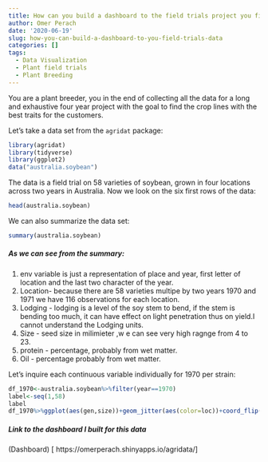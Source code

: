 ```yaml
---
title: How can you build a dashboard to the field trials project you finished
author: Omer Perach
date: '2020-06-19'
slug: how-you-can-build-a-dashboard-to-you-field-trials-data
categories: []
tags:
  - Data Visualization
  - Plant field trials
  - Plant Breeding
---
```


You are a plant breeder, you in the end of collecting all the data for a long and exhaustive four year project with the goal to find the crop lines with the best traits for the customers.

Let's take a data set from the `agridat` package:
```r
library(agridat)
library(tidyverse)
library(ggplot2)
data("australia.soybean")
```

The data is a field trial on 58 varieties of soybean, grown in four locations across two years in Australia. 
Now we look on the six first rows of the data:
```r
head(australia.soybean)
```

We can also summarize the data set:
```r
summary(australia.soybean)
```

##### As we can see from the summary:
1. env variable is just a representation of place and year, first letter of location and the last two character of the year.
2. Location- because there are 58 varieties multipe by two years 1970 and 1971 we have 116 observations for each location.
3. Lodging - lodging is a level of the soy stem to bend, if the stem is bending too much, it can have effect on light penetration thus on yield.I cannot understand the Lodging units. 
4. Size - seed size in milimieter ,w e can see very high ragnge from 4 to 23.
5. protein - percentage, probably from wet matter. 
6. Oil - percentage probably from wet matter.

Let's inquire each continuous variable individually for 1970 per strain:
```r
df_1970<-australia.soybean%>%filter(year==1970)
label<-seq(1,58)
label
df_1970%>%ggplot(aes(gen,size))+geom_jitter(aes(color=loc))+coord_flip()+scale_x_discrete(label=label)
```
##### Link to the dashboard I built for this data
(Dashboard) [ https://omerperach.shinyapps.io/agridata/]